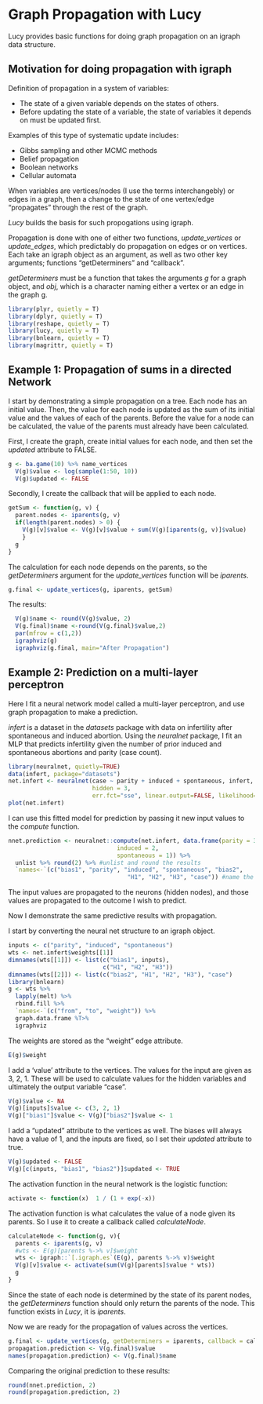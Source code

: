 <!--
  %\VignetteIndexEntry{Graph Propagation with Lucy}
  %\VignetteEngine{knitr::rmarkdown}
  \usepackage[utf8]{inputenc}
-->

# Graph Propagation with Lucy

Lucy provides basic functions for doing graph propagation on an igraph data structure.

## Motivation for doing propagation with igraph 

Definition of propagation in a system of variables:

* The state of a given variable depends on the states of others.
* Before updating the state of a variable, the state of variables it depends on must be updated first. 

Examples of this type of systematic update includes:

* Gibbs sampling and other MCMC methods
* Belief propagation
* Boolean networks
* Cellular automata

When variables are vertices/nodes (I use the terms interchangebly) or edges in a graph, then a change to the state of one vertex/edge "propagates" through the rest of the graph.

*Lucy* builds the basis for such propogations using igraph.

Propagation is done with one of either two functions, *update_vertices* or *update_edges*, which predictably do propagation on edges or on vertices.  Each take an igraph object as an argument, as well as two other key arguments; functions "getDeterminers" and "callback".  

*getDeterminers* must be a function that takes the arguments *g* for a graph object, and *obj*, which is a character naming either a vertex or an edge in the graph g.

```r
library(plyr, quietly = T)
library(dplyr, quietly = T)
library(reshape, quietly = T)
library(lucy, quietly = T)
library(bnlearn, quietly = T)
library(magrittr, quietly = T)
```

## Example 1: Propagation of sums in a directed Network

I start by demonstrating a simple propagation on a tree.  Each node has an initial value.  Then, the value for each node is updated as the sum of its initial value and the values of each of the parents.  Before the value for a node can be calculated, the value of the parents must already have been calculated.

First, I create the graph, create initial values for each node, and then set the *updated* attribute to FALSE.  

```r
g <- ba.game(10) %>% name_vertices
  V(g)$value <- log(sample(1:50, 10))
  V(g)$updated <- FALSE
```

Secondly, I create the callback that will be applied to each node.

```r
getSum <- function(g, v) {
  parent.nodes <- iparents(g, v)
  if(length(parent.nodes) > 0) {
    V(g)[v]$value <- V(g)[v]$value + sum(V(g)[iparents(g, v)]$value)
    }
  g
}
```

The calculation for each node depends on the parents, so the *getDeterminers* argument for the *update_vertices* function will be *iparents*.

```r
g.final <- update_vertices(g, iparents, getSum)
```

The results:

```r
  V(g)$name <- round(V(g)$value, 2)
  V(g.final)$name <-round(V(g.final)$value,2)
  par(mfrow = c(1,2))
  igraphviz(g)
  igraphviz(g.final, main="After Propagation")
```

## Example 2: Prediction on a multi-layer perceptron

Here I fit a neural network model called a multi-layer perceptron, and use graph propagation to make a prediction.

*infert* is a dataset in the *datasets* package with data on infertility after spontaneous and induced abortion.  Using the *neuralnet* package, I fit an MLP that predicts infertility given the number of prior induced and spontaneous abortions and parity (case count).

```r
library(neuralnet, quietly=TRUE)
data(infert, package="datasets")
net.infert <- neuralnet(case ~ parity + induced + spontaneous, infert,
                        hidden = 3,
                        err.fct="sse", linear.output=FALSE, likelihood=TRUE)
plot(net.infert)
```

I can use this fitted model for prediction by passing it new input values to the *compute* function.

```r
nnet.prediction <- neuralnet::compute(net.infert, data.frame(parity = 3, 
                               induced = 2, 
                               spontaneous = 1)) %>%
  unlist %>% round(2) %>% #unlist and round the results
  `names<-`(c("bias1", "parity", "induced", "spontaneous", "bias2",
                                  "H1", "H2", "H3", "case")) #name the variables
```

The input values are propagated to the neurons (hidden nodes), and those values are propagated to the outcome I wish to predict.

Now I demonstrate the same predictive results with propagation.

I start by converting the neural net structure to an igraph object.

```r
inputs <- c("parity", "induced", "spontaneous")
wts <- net.infert$weights[[1]]
dimnames(wts[[1]]) <- list(c("bias1", inputs),
                           c("H1", "H2", "H3"))
dimnames(wts[[2]]) <- list(c("bias2", "H1", "H2", "H3"), "case")
library(bnlearn)
g <- wts %>%
  lapply(melt) %>%
  rbind.fill %>%
  `names<-`(c("from", "to", "weight")) %>%
  graph.data.frame %T>%
  igraphviz
```

The weights are stored as the "weight" edge attribute.

```r
E(g)$weight
```

I add a 'value' attribute to the vertices.  The values for the input are given as 3, 2, 1.  These will be used to calculate values for the hidden variables and ultimately the output variable "case". 

```r
V(g)$value <- NA
V(g)[inputs]$value <- c(3, 2, 1)
V(g)["bias1"]$value <- V(g)["bias2"]$value <- 1
```

I add a "updated" attribute to the vertices as well.  The biases will always have a value of 1, and the inputs are fixed, so I set their *updated* attribute to true.

```r
V(g)$updated <- FALSE
V(g)[c(inputs, "bias1", "bias2")]$updated <- TRUE
```

The activation function in the neural network is the logistic function:

```r
activate <- function(x)  1 / (1 + exp(-x))
```

The activation function is what calculates the value of a node given its parents.  So I use it to create a callback called *calculateNode*. 

```r
calculateNode <- function(g, v){
  parents <- iparents(g, v)
  #wts <- E(g)[parents %->% v]$weight
  wts <- igraph::`[.igraph.es`(E(g), parents %->% v)$weight
  V(g)[v]$value <- activate(sum(V(g)[parents]$value * wts)) 
  g
}
```

Since the state of each node is determined by the state of its parent nodes, the *getDeterminers* function should only return the parents of the node.  This function exists in *Lucy*, it is *iparents*.

Now we are ready for the propagation of values across the vertices.

```r
g.final <- update_vertices(g, getDeterminers = iparents, callback = calculateNode)
propagation.prediction <- V(g.final)$value
names(propagation.prediction) <- V(g.final)$name
```

Comparing the original prediction to these results:

```r
round(nnet.prediction, 2)
round(propagation.prediction, 2)
```






